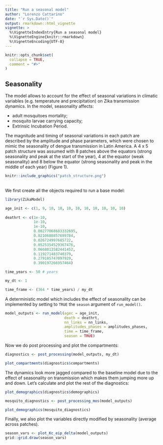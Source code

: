 ```yaml
---
title: "Run a seasonal model"
author: "Lorenzo Cattarino"
date: "`r Sys.Date()`"
output: rmarkdown::html_vignette
vignette: >
  %\VignetteIndexEntry{Run a seasonal model}
  %\VignetteEngine{knitr::rmarkdown}
  %\VignetteEncoding{UTF-8}
---
```


```r
knitr::opts_chunk$set(
  collapse = TRUE,
  comment = "#>"
)
```

## Seasonality 
The model allows to account for the effect of seasonal variations in climatic 
variables (e.g. temperature and precipitation) on Zika transmission dynamics. 
In the model, seasonality affects: 

* adult mosquitoes mortality;
* mosquito larvae carrying capacity;
* Extrinsic Incubation Period.

The magnitude and timing of seasonal variations in each patch are described by the amplitude 
and phase parameters, which were chosen to mimic the seasonality of dengue transmission in Latin America. A 4 x 5 patch structure was assumed with 8 patches above the equators (strong seasonality and peak at the start of the year), 4 at the equator (weak seasonality) and 8 below the equator (strong seasonality and peak in the middle of each year) (Figure 1). 

```r
knitr::include_graphics("patch_structure.png")
```
<br>
We first create all the objects required to run a base model:

```r
library(ZikaModel)

age_init <- c(1, 9, 10, 10, 10, 10, 10, 10, 10, 10, 10)
  
deathrt <- c(1e-10, 
             1e-10, 
             1e-10, 
             0.00277068683332695, 
             0.0210680857689784,
             0.026724997685722,
             0.0525354529367476,
             0.0668013582441452,
             0.119271483740379,
             0.279105747097929,
             0.390197266957464)

time_years <- 50 # years

my_dt <- 1

time_frame <- (364 * time_years) / my_dt
```

A deterministic model which includes the effect of seasonality can be implemented by setting to `TRUE` the `season` argument of `run_model()`.

```r
model_outputs <- run_model(agec = age_init,
                           death = deathrt,
                           nn_links = nn_links,
                           amplitudes_phases = amplitudes_phases,
                           time = time_frame,
                           season = TRUE)
```

Now we do post processing and plot the compartments: 

```r
diagnostics <- post_processing(model_outputs, my_dt)

plot_compartments(diagnostics$compartments)
```

The dynamics look more jagged compared to the baseline model due to the effect of seasonality on transmission which makes them jumping more up and down. Let's calculate and plot the rest of the diagnostics:

```r
plot_demographics(diagnostics$demographics)

mosquito_diagnostics <- post_processing_mos(model_outputs)

plot_demographics(mosquito_diagnostics)
```

Finally, we also plot the variables directly modified by seasonality (average across patches).

```r
season_vars <- plot_Kc_eip_delta(model_outputs)
grid::grid.draw(season_vars)
```
